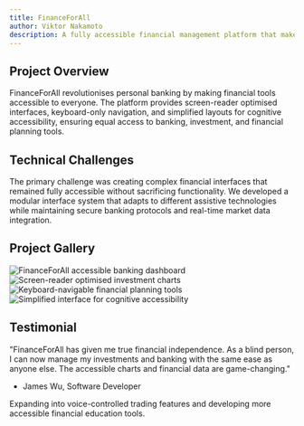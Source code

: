 ```yaml
---
title: FinanceForAll
author: Viktor Nakamoto
description: A fully accessible financial management platform that makes banking and investment tools available to users with various disabilities
---
```


## Project Overview

FinanceForAll revolutionises personal banking by making financial tools accessible to everyone. The platform provides screen-reader optimised interfaces, keyboard-only navigation, and simplified layouts for cognitive accessibility, ensuring equal access to banking, investment, and financial planning tools.


<BreakoutImage src="/projects/project-image-3.png" />

## Technical Challenges

The primary challenge was creating complex financial interfaces that remained fully accessible without sacrificing functionality. We developed a modular interface system that adapts to different assistive technologies while maintaining secure banking protocols and real-time market data integration.

## Project Gallery

<div class="grid grid-cols-1 gap-4 md:grid-cols-2">
  <Image
    src="/projects/project-image-5.png"
    alt="FinanceForAll accessible banking dashboard"
    width={1200}
    height={600}
    class="h-[250px] w-full rounded-lg object-cover"
  />
  <Image
    src="/projects/project-image-4.png"
    alt="Screen-reader optimised investment charts"
    width={1200}
    height={600}
    class="h-[250px] w-full rounded-lg object-cover"
  />
  <Image
    src="/projects/project-image-3.png"
    alt="Keyboard-navigable financial planning tools"
    width={1200}
    height={600}
    class="h-[250px] w-full rounded-lg object-cover"
  />
  <Image
    src="/projects/project-image-1.png"
    alt="Simplified interface for cognitive accessibility"
    width={1200}
    height={600}
    class="h-[250px] w-full rounded-lg object-cover"
  />
</div>

## Testimonial

"FinanceForAll has given me true financial independence. As a blind person, I can now manage my investments and banking with the same ease as anyone else. The accessible charts and financial data are game-changing."

- James Wu, Software Developer

<BreakoutImage src="/projects/project-image-4.png" />

Expanding into voice-controlled trading features and developing more accessible financial education tools.
